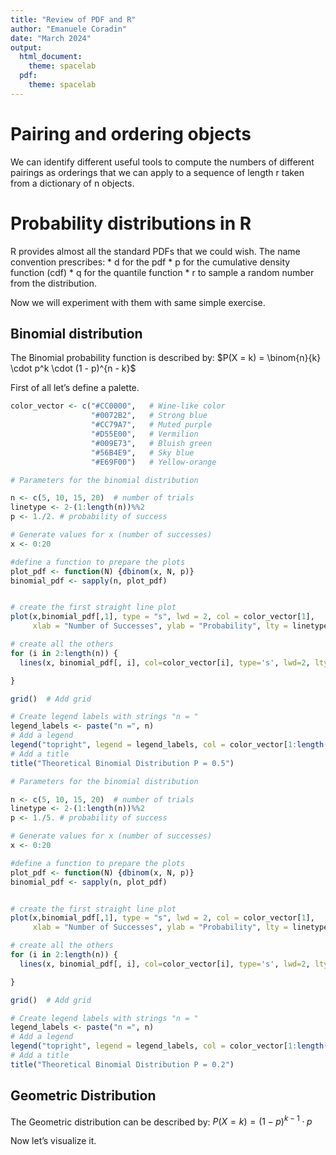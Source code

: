 ```yaml
---
title: "Review of PDF and R"
author: "Emanuele Coradin"
date: "March 2024"
output:
  html_document:
    theme: spacelab  
  pdf:
    theme: spacelab  
---
```


# Pairing and ordering objects

We can identify different useful tools to compute the numbers of different pairings as orderings that we can apply to a sequence of length r taken from a dictionary of n objects.

# Probability distributions in R

R provides almost all the standard PDFs that we could wish. The name convention prescribes: \* d<core-name> for the pdf \* p<core-name> for the cumulative density function (cdf) \* q<core-name> for the quantile function \* r<core-name> to sample a random number from the distribution.

Now we will experiment with them with same simple exercise.

## Binomial distribution

The Binomial probability function is described by:
$P(X = k) = \binom{n}{k} \cdot p^k \cdot (1 - p)^{n - k}$

First of all let's define a palette.

```r
color_vector <- c("#CC0000",   # Wine-like color
                  "#0072B2",   # Strong blue
                  "#CC79A7",   # Muted purple
                  "#D55E00",   # Vermilion
                  "#009E73",   # Bluish green
                  "#56B4E9",   # Sky blue
                  "#E69F00")   # Yellow-orange

```

```r
# Parameters for the binomial distribution

n <- c(5, 10, 15, 20)  # number of trials
linetype <- 2-(1:length(n))%%2
p <- 1./2. # probability of success

# Generate values for x (number of successes)
x <- 0:20

#define a function to prepare the plots
plot_pdf <- function(N) {dbinom(x, N, p)}
binomial_pdf <- sapply(n, plot_pdf)


# create the first straight line plot
plot(x,binomial_pdf[,1], type = "s", lwd = 2, col = color_vector[1], 
     xlab = "Number of Successes", ylab = "Probability", lty = linetype[1])

# create all the others
for (i in 2:length(n)) {
  lines(x, binomial_pdf[, i], col=color_vector[i], type='s', lwd=2, lty = linetype[i])

}

grid()  # Add grid

# Create legend labels with strings "n = "
legend_labels <- paste("n =", n)
# Add a legend
legend("topright", legend = legend_labels, col = color_vector[1:length(n)], lty = linetype, lwd = 2)
# Add a title
title("Theoretical Binomial Distribution P = 0.5")

```

```r
# Parameters for the binomial distribution

n <- c(5, 10, 15, 20)  # number of trials
linetype <- 2-(1:length(n))%%2
p <- 1./5. # probability of success

# Generate values for x (number of successes)
x <- 0:20

#define a function to prepare the plots
plot_pdf <- function(N) {dbinom(x, N, p)}
binomial_pdf <- sapply(n, plot_pdf)


# create the first straight line plot
plot(x,binomial_pdf[,1], type = "s", lwd = 2, col = color_vector[1], 
     xlab = "Number of Successes", ylab = "Probability", lty = linetype[1])

# create all the others
for (i in 2:length(n)) {
  lines(x, binomial_pdf[, i], col=color_vector[i], type='s', lwd=2, lty = linetype[i])

}

grid()  # Add grid

# Create legend labels with strings "n = "
legend_labels <- paste("n =", n)
# Add a legend
legend("topright", legend = legend_labels, col = color_vector[1:length(n)], lty = linetype, lwd = 2)
# Add a title
title("Theoretical Binomial Distribution P = 0.2")

```

## Geometric Distribution

The Geometric distribution can be described by: $P(X = k) = (1 - p)^{k - 1} \cdot p$

Now let's visualize it.
